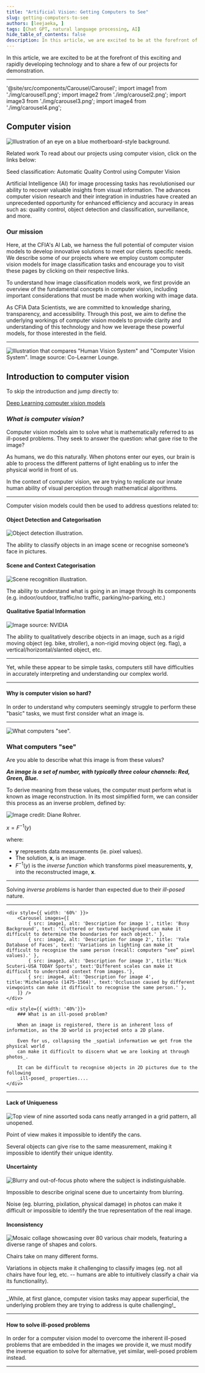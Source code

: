 ```yaml
---
title: "Artificial Vision: Getting Computers to See"
slug: getting-computers-to-see
authors: [leejaeka, ]
tags: [Chat GPT, natural language processing, AI]
hide_table_of_contents: false
description: In this article, we are excited to be at the forefront of this exciting and rapidly developing technology and to share a few of our projects for demonstration.
---
```


In this article, we are excited to be at the forefront of this exciting and
rapidly developing technology and to share a few of our projects for
demonstration.

<!-- truncate -->

---
'@site/src/components/Carousel/Carousel'; import image1 from
'./img/carousel1.png'; import image2 from './img/carousel2.png'; import image3
from './img/carousel3.png'; import image4 from './img/carousel4.png';

<div style={{display: 'flex', justifyContent: 'space-between'}}>

<div style={{flex: 1, marginRight: '10px'}}>

## Computer vision

![Illustration of an eye on a blue motherboard-style background.](./img/1.png)

​​​​​​​Related work To read about our projects using computer vision, click on
the links below:

Seed classification: Automatic Quality Control using Computer Vision

</div>

<div style={{flex: 2, marginRight: '10px'}}>

Artificial Intelligence (AI) for image processing tasks has revolutionised our
ability to recover valuable insights from visual information. The advances
computer vision research and their integration in industries have created an
unprecedented opportunity for enhanced efficiency and accuracy in areas such as:
quality control, object detection and classification, surveillance, and more.

### Our mission

Here, at the CFIA's AI Lab, we harness the full potential of computer vision
models to develop innovative solutions to meet our clients specific needs.  We
describe some of our projects where we employ custom computer vision models for
image classification tasks and encourage you to visit these pages by clicking on
their respective links.

To understand how image classification models work, we first provide an overview
of the fundamental concepts in computer vision, including important
considerations that must be made when working with image data.

As CFIA Data Scientists, we are committed to knowledge sharing, transparency,
and accessibility. Through this post, we aim to define the underlying workings
of computer vision models to provide clarity and understanding of this
technology and how we leverage these powerful models, for those interested in
the field.

</div>

</div>

---

<div style={{display: 'flex', justifyContent: 'space-between'}}>

<div style={{flex: 1, marginRight: '10px'}}>

![Illustration that compares "Human Vision System" and "Computer Vision System".
Image source: Co-Learner Lounge.](./img/2.png)

</div>

<div style={{flex: 1, marginRight: '10px'}}>

## Introduction to computer vision

To skip the introduction and jump directly to:

[Deep Learning computer vision models](#introduction-to-computer-vision)

### _What is computer vision?_

Computer vision models aim to solve what is mathematically referred to as
ill-posed problems. They seek to answer the question: what gave rise to the
image?​​​​​​​​​​​​​​

As humans, we do this naturally. When photons enter our eyes, our brain is able
to process the different patterns of light enabling us to infer the physical
world in front of us.

In the context of computer vision, we are trying to replicate our innate human
ability of visual perception through mathematical algorithms.

</div>

</div>

---

<div style={{textAlign: 'center', fontStyle: 'bold'}}>

Computer vision models could then be used to address questions related to:

</div>

<div style={{display: 'flex', justifyContent: 'space-between'}}>

<div style={{flex: 1, marginRight: '10px'}}>

#### Object Detection and Categorisation

![Object detection illustration.](./img/3.png)

The ability to classify objects in an image scene or recognise someone’s face in
pictures.

</div>

<div style={{flex: 1, marginRight: '10px'}}>

#### Scene and Context Categorisation

![Scene recognition illustration.](./img/4.png)

The ability to understand what is going in an image through its components (e.g.
indoor/outdoor, traffic/no traffic, parking/no-parking, etc.)

</div>

<div style={{flex: 1, marginRight: '10px'}}>

#### Qualitative Spatial Information

![Image source: NVIDIA](./img/5.png)

The ability to qualitatively describe objects in an image, such as a rigid
moving object (eg. bike, stroller), a non-rigid moving object (eg. flag), a
vertical/horizontal/slanted object, etc.

</div>

</div>

---

<div style={{textAlign: 'center', fontStyle: 'italic'}}>

Yet, while these appear to be simple tasks, computers still have difficulties in
accurately interpreting and understanding our complex world.

</div>

---

<div style={{display: 'flex', justifyContent: 'space-between'}}>

<div style={{flex: 1, marginRight: '10px'}}>

#### Why is computer vision so hard?

</div>

<div style={{flex: 2, marginRight: '10px'}}>
In order to understand why computers seemingly struggle to perform these "basic" tasks, we must first consider what an image is.
</div>

</div>

---

<div style={{display: 'flex', justifyContent: 'space-between'}}>

<div style={{flex: 2, marginRight: '10px'}}>

![What computers "see".](./img/6.png)

</div>

<div style={{flex: 1, marginRight: '10px'}}>

### What computers "see"

Are you able to describe what this image is from these values?

</div>

</div>

<div style={{display: 'flex', justifyContent: 'space-between'}}>

<div style={{flex: 1, marginRight: '10px'}}>

**_An image is a set of number, with typically three colour channels: Red,
Green, Blue._**

</div>

<div style={{flex: 2, marginRight: '10px'}}>

To derive meaning from these values, the computer must perform what is known as
image reconstruction. In its most simplified form, we can consider this process
as an inverse problem​​​​​​​, defined by:

</div>

</div>

<div style={{display: 'flex', justifyContent: 'space-between'}}>

<div style={{flex: 1, marginRight: '10px'}}>

![Image credit: Diane Rohrer.](./img/7.png)

</div>

<div style={{flex: 2, marginRight: '10px'}}>

<div style={{textAlign: 'center', fontStyle: 'bold'}}>

$x = F^{-1}(y)$

</div>

where:

* **y** represents data measurements (ie. pixel values).
* The solution, **x**, is an image.
* $F^{-1}(y)$ is the _inverse function_ which transforms pixel measurements,
  **y**, into the reconstructed image, **x**.

</div>

</div>

---

<div style={{textAlign: 'center', fontStyle: 'bold'}}>

Solving _inverse problems_ is harder than expected due to their _ill-posed_
nature.

</div>

---
<div style={{ display: 'flex', gap: '10px' }}>

    <div style={{ width: '60%' }}>
        <Carousel images={[
            { src: image1, alt: 'Description for image 1', title: 'Busy Background', text: 'Cluttered or textured background can make it difficult to determine the boundaries for each object.' },
            { src: image2, alt: 'Description for image 2', title: 'Yale Database of Faces', text: 'Variations in lighting can make it difficult to recognise the same person (recall: computers “see” pixel values).' },
            { src: image3, alt: 'Description for image 3', title:'Rick Scuteri-USA TODAY Sports', text:'Different scales can make it difficult to understand context from images.'},
            { src: image4, alt: 'Description for image 4', title:'Michelangelo (1475-1564)', text:'Occlusion caused by different viewpoints can make it difficult to recognise the same person.' },
        ]} />
    </div>

    <div style={{ width: '40%'}}>
        ### What is an ill-posed​​​​​​​ problem?

        When an image is registered, there is an inherent loss of information, as the 3D world is projected onto a 2D plane.

        Even for us, collapsing the _spatial information we get from the physical world
        can make it difficult to discern what we are looking at through photos_.

        It can be difficult to recognise objects in 2D pictures due to the following
        _ill-posed_ properties....
    </div>

</div>

---

<div style={{display: 'flex', justifyContent: 'space-between'}}>

<div style={{flex: 1, marginRight: '10px'}}>

<div style={{textAlign: 'center', fontStyle: 'bold'}}>

#### Lack of Uniqueness

</div>

![Top view of nine assorted soda cans neatly arranged in a grid pattern, all
unopened.](./img/lackofuniqueness.png)
<figcaption style={{textAlign: 'center', fontSize:'small'}}>Point of view makes it impossible to identify the cans.</figcaption>

Several objects can give rise to the same measurement, making it impossible to
identify their unique identity.

</div>

<div style={{flex: 1, marginRight: '10px'}}>

<div style={{textAlign: 'center', fontStyle: 'bold'}}>

#### Uncertainty

</div>

![Blurry and out-of-focus photo where the subject is
indistinguishable.](./img/uncertainty.png)
<figcaption style={{textAlign: 'center', fontSize:'small'}}>Impossible to describe original scene due to uncertainty from blurring.</figcaption>

Noise (eg. blurring, pixilation, physical damage) in photos can make it
difficult or impossible to identify the true representation of the real image.

</div>

<div style={{flex: 1, marginRight: '10px'}}>

<div style={{textAlign: 'center', fontStyle: 'bold'}}>

#### Inconsistency

</div>

![Mosaic collage showcasing over 80 various chair models, featuring a diverse
range of shapes and colors.](./img/inconsistency.png)
<figcaption style={{textAlign: 'center', fontSize:'small'}}>Chairs take on many different forms.</figcaption>

Variations in objects make it challenging to classify images (eg. not all chairs
have four leg, etc. -- humans are able to intuitively classify a chair via its
functionality).

</div>

</div>

---

<div style={{textAlign: 'center', fontStyle: 'bold'}}>
_While, at first glance, computer vision tasks may appear superficial, the underlying problem they are trying to address is quite challenging!_
</div>

---
<div style={{display: 'flex', justifyContent: 'space-between'}}>

<div style={{flex: 1, marginRight: '10px'}}>

#### How to solve ill-posed problems

</div>

<div style={{flex: 2, marginRight: '10px'}}>
In order for a computer vision model to overcome the inherent ill-posed problems that are embedded in the images we provide it, we must modify the inverse equation to solve for alternative, yet similar, well-posed problem instead.
</div>

</div>

---
